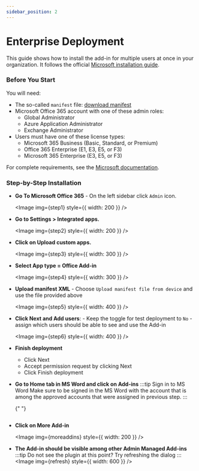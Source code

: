 ```yaml
---
sidebar_position: 2
---
```



# Enterprise Deployment

This guide shows how to install the add-in for multiple users at once in your
organization. It follows the official
[Microsoft installation guide](https://learn.microsoft.com/en-us/microsoft-365/admin/manage/office-addins?view=o365-worldwide#upload-custom-office-add-ins-in-your-organization).

### Before You Start

You will need:

- The so-called `manifest` file: <a href="/cloud.xml" download="singledraft-manifest.xml">download manifest</a>
- Microsoft Office 365 account with one of these admin roles:
  - Global Administrator
  - Azure Application Administrator
  - Exchange Administrator
- Users must have one of these license types:
  - Microsoft 365 Business (Basic, Standard, or Premium)
  - Office 365 Enterprise (E1, E3, E5, or F3)
  - Microsoft 365 Enterprise (E3, E5, or F3)

For complete requirements, see the [Microsoft documentation](https://learn.microsoft.com/en-us/microsoft-365/admin/manage/centralized-deployment-of-add-ins?view=o365-worldwide).

### Step-by-Step Installation

- **Go To Microsoft Office 365** - On the left sidebar click `Admin` icon.<br/>

  <Image img={step1} style={{ width: 200 }} />

- **Go to Settings > Integrated apps.**<br/>

  <Image img={step2} style={{ width: 200 }} />

- **Click on Upload custom apps.**<br/>

  <Image img={step3} style={{ width: 300 }} />

- **Select App type = Office Add-in**<br/>

  <Image img={step4} style={{ width: 300 }} />

- **Upload manifest XML** - Choose `Upload manifest file from device` and use the file provided above<br/>

  <Image img={step5} style={{ width: 400 }} />

- **Click Next and Add users**: - Keep the toggle for test deployment to `No` - assign which users should be able to see and use the Add-in<br/>

  <Image img={step6} style={{ width: 400 }} />

- **Finish deployment**

  - Click Next
  - Accept permission request by clicking Next
  - Click Finish deployment

- **Go to Home tab in MS Word and click on Add-ins**
  :::tip Sign in to MS Word
  Make sure to be signed in the MS Word with the account that is among the approved
  accounts that were assigned in previous step.
  :::

  {" "}

  <Image img={home} />

- **Click on More Add-in**

  <Image img={moreaddins} style={{ width: 200 }} />

- **The Add-in should be visible among other Admin Managed Add-ins**
  :::tip Do not see the plugin at this point?
  Try refreshing the dialog
  :::
  <Image img={refresh} style={{ width: 600 }} />
